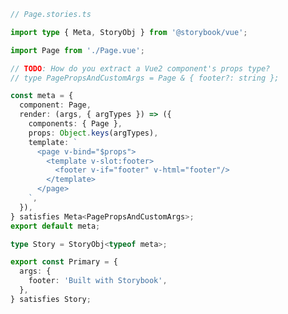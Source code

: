 ```ts
// Page.stories.ts

import type { Meta, StoryObj } from '@storybook/vue';

import Page from './Page.vue';

// TODO: How do you extract a Vue2 component's props type?
// type PagePropsAndCustomArgs = Page & { footer?: string };

const meta = {
  component: Page,
  render: (args, { argTypes }) => ({
    components: { Page },
    props: Object.keys(argTypes),
    template: `
      <page v-bind="$props">
        <template v-slot:footer>
          <footer v-if="footer" v-html="footer"/>
        </template>
      </page>
    `,
  }),
} satisfies Meta<PagePropsAndCustomArgs>;
export default meta;

type Story = StoryObj<typeof meta>;

export const Primary = {
  args: {
    footer: 'Built with Storybook',
  },
} satisfies Story;
```
